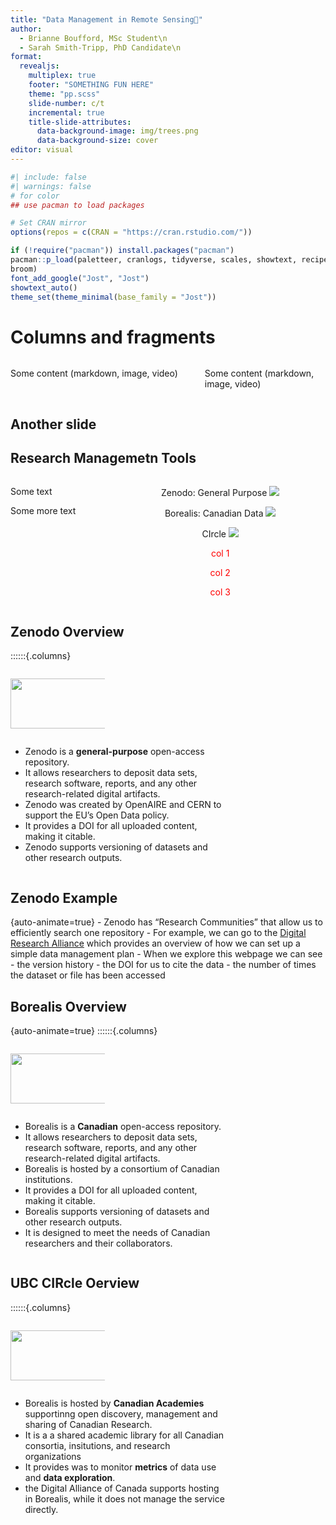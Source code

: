 ```yaml
---
title: "Data Management in Remote Sensing🐧"
author:
  - Brianne Boufford, MSc Student\n 
  - Sarah Smith-Tripp, PhD Candidate\n 
format: 
  revealjs:
    multiplex: true
    footer: "SOMETHING FUN HERE"
    theme: "pp.scss"
    slide-number: c/t
    incremental: true
    title-slide-attributes:
      data-background-image: img/trees.png
      data-background-size: cover  
editor: visual
---
```



```r
#| include: false
#| warnings: false
# for color
## use pacman to load packages 

# Set CRAN mirror
options(repos = c(CRAN = "https://cran.rstudio.com/"))

if (!require("pacman")) install.packages("pacman")
pacman::p_load(paletteer, cranlogs, tidyverse, scales, showtext, recipes, 
broom)
font_add_google("Jost", "Jost")
showtext_auto()
theme_set(theme_minimal(base_family = "Jost"))
```

# Columns and fragments

::: columns
::: {.column width="60%" .fragment}
Some content (markdown, image, video)
:::
::: {.column width="40%" .fragment}
Some content (markdown, image, video)
:::
:::

## Another slide 

## Research Managemetn Tools {auto-animate=true}

::::::{.columns}

:::::{.column width="30%"}
Some text

Some more text
:::::

:::::{.column width="69%"}

:::: {layout="[[1,1,1], [1,1,1]]"}

:::{#Zenodo}
:::{style="text-align: center"}
Zenodo: General Purpose
![](https://upload.wikimedia.org/wikipedia/commons/thumb/e/e8/Zenodo-gradient-square.svg/2880px-Zenodo-gradient-square.svg.png)
:::
:::

:::{#Borealis}
:::{style="text-align: center"}
Borealis: Canadian Data 
![](https://borealisdata.ca/assets/img/homepage-logo.png)
:::
:::

:::{#UBCirlce
:::{style="text-align: center"}
CIrcle
![](https://circle.ubc.ca/files/2015/01/circle-logo-inverted.png)
:::
:::

:::{#text .fragment}
:::{style="text-align: center; color: red;"}
col 1
:::
:::

:::{#text .fragment}
:::{style="text-align: center; color: red;"}
col 2
:::
:::

:::{#text .fragment}
:::{style="text-align: center; color: red;"}
col 3
:::
:::

::::

:::::

::::::

## Zenodo Overview {auto-animate=true background-gradient="linear-gradient(#283b95, #17b2c3)"}

::::::{.columns}

:::::{.column width="30%"}
:::{#Zenodo}
:::{style="text-align: top-left"}
![](https://upload.wikimedia.org/wikipedia/commons/thumb/e/e8/Zenodo-gradient-square.svg/2880px-Zenodo-gradient-square.svg.png){.absolute top=100 left=0 width="200" height="80"}
:::
:::
:::::

:::::{.column width="69%"}
- Zenodo is a **general-purpose** open-access repository.
- It allows researchers to deposit data sets, research software, reports, and any other research-related digital artifacts.
- Zenodo was created by OpenAIRE and CERN to support the EU's Open Data policy.
- It provides a DOI for all uploaded content, making it citable.
- Zenodo supports versioning of datasets and other research outputs.
::::::


## Zenodo Example 
{auto-animate=true}
- Zenodo has "Research Communities" that allow us to efficiently search one repository 
- For example, we can go to the [Digital Research Alliance](https://zenodo.org/records/4495482) which provides an overview of how we can set up a simple data management plan 
- When we explore this webpage we can see 
    - the version history 
    - the DOI for us to cite the data
    - the number of times the dataset or file has been accessed 

## Borealis Overview 
{auto-animate=true}
::::::{.columns}

:::::{.column width="30%"}
:::{#Borealis}
:::{style="text-align: top-left"}
![](https://borealisdata.ca/assets/img/homepage-logo.png){.absolute top=100 left=0 width="200" height="80"} 
:::
:::
:::::

:::::{.column width="69%"}
- Borealis is a **Canadian** open-access repository.
- It allows researchers to deposit data sets, research software, reports, and any other research-related digital artifacts.
- Borealis is hosted by a consortium of Canadian institutions.
- It provides a DOI for all uploaded content, making it citable.
- Borealis supports versioning of datasets and other research outputs.
- It is designed to meet the needs of Canadian researchers and their collaborators.
::::::


## UBC CIRcle Oerview {auto-animate=true}

::::::{.columns}

:::::{.column width="30%"}
:::{#Borealis}
:::{style="text-align: top-left"}
![](https://borealisdata.ca/assets/img/homepage-logo.png){.absolute top=100 left=0 width="200" height="80"} 
:::
:::
:::::

:::::{.column width="69%"}
- Borealis is hosted by **Canadian Academies** supportinng open discovery, management and sharing of Canadian Research.
- It is a a shared academic library for all Canadian consortia, insitutions, and research organizations
- It provides was to monitor **metrics** of data use and **data exploration**.
- the Digital Alliance of Canada supports hosting in Borealis, while it does not manage the service directly.
::::::
